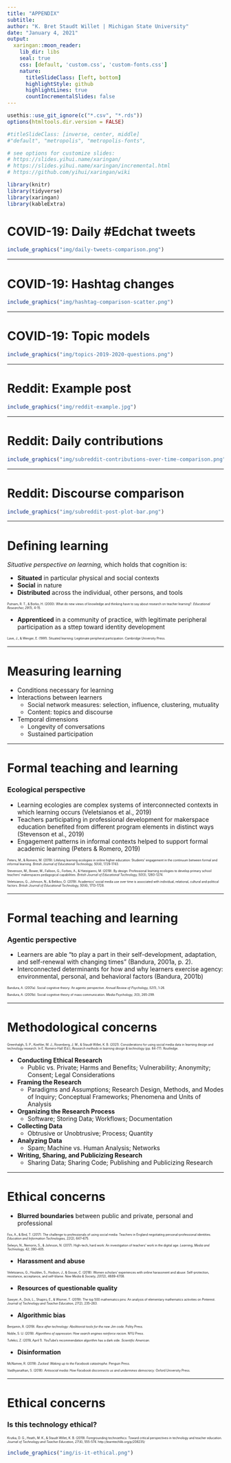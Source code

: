 ```yaml
---
title: "APPENDIX"
subtitle:
author: "K. Bret Staudt Willet | Michigan State University"
date: "January 4, 2021"
output:
  xaringan::moon_reader:
    lib_dir: libs
    seal: true
    css: [default, 'custom.css', 'custom-fonts.css']
    nature:
      titleSlideClass: [left, bottom]
      highlightStyle: github
      highlightLines: true
      countIncrementalSlides: false
---
```


```r
usethis::use_git_ignore(c("*.csv", "*.rds"))
options(htmltools.dir.version = FALSE)

#titleSlideClass: [inverse, center, middle]
#"default", "metropolis", "metropolis-fonts", 

# see options for customize slides: 
# https://slides.yihui.name/xaringan/
# https://slides.yihui.name/xaringan/incremental.html
# https://github.com/yihui/xaringan/wiki

library(knitr)
library(tidyverse)
library(xaringan)
library(kableExtra)
```

# COVID-19: Daily \#Edchat tweets

```r
include_graphics("img/daily-tweets-comparison.png")
```

---

# COVID-19: Hashtag changes

```r
include_graphics("img/hashtag-comparison-scatter.png")
```

---

# COVID-19: Topic models

```r
include_graphics("img/topics-2019-2020-questions.png")
```

---

# Reddit: Example post

```r
include_graphics("img/reddit-example.jpg")
```

---

# Reddit: Daily contributions

```r
include_graphics("img/subreddit-contributions-over-time-comparison.png")
```

---

# Reddit: Discourse comparison

```r
include_graphics("img/subreddit-post-plot-bar.png")
```

---

# Defining learning

*Situative perspective on learning,* which holds that cognition is:

- **Situated** in particular physical and social contexts
- **Social** in nature
- **Distributed** across the individual, other persons, and tools

<p style="font-size:50%">
Putnam, R. T., & Borko, H. (2000). What do new views of knowledge and thinking have to say about research on teacher learning?. <i>Educational Researcher, 29</i>(1), 4-15.
</p>

- **Apprenticed** in a community of practice, with legitimate peripheral participation as a sttep toward identity development

<p style="font-size:50%">
Lave, J., & Wenger, E. (1991). Situated learning: Legitimate peripheral participation. Cambridge University Press.
</p>

---

# Measuring learning

- Conditions necessary for learning
- Interactions between learners
  - Social network measures: selection, influence, clustering, mutuality
  - Content: topics and discourse
- Temporal dimensions
  - Longevity of conversations
  - Sustained participation
  
---

# Formal teaching and learning

### Ecological perspective

- Learning ecologies are complex systems of interconnected contexts in which learning occurs (Veletsianos et al., 2019)
- Teachers participating in professional development for makerspace education benefited from different program elements in distinct ways (Stevenson et al., 2019)
- Engagement patterns in informal contexts helped to support formal academic learning (Peters & Romero, 2019)

<p style="font-size:50%">
Peters, M., & Romero, M. (2019). Lifelong learning ecologies in online higher education: Students' engagement in the continuum between formal and informal learning. <i>British Journal of Educational Technology, 50</i>(4), 1729-1743. 
</p>

<p style="font-size:50%">
Stevenson, M., Bower, M., Falloon, G., Forbes, A., & Hatzigianni, M. (2019). By design: Professional learning ecologies to develop primary school teachers’ makerspaces pedagogical capabilities. <i>British Journal of Educational Technology, 50</i>(3), 1260-1274.
</p>

<p style="font-size:50%">
Veletsianos, G., Johnson, N., & Belikov, O. (2019). Academics' social media use over time is associated with individual, relational, cultural and political factors. <i>British Journal of Educational Technology, 50</i>(4), 1713-1728.
</p>

---

# Formal teaching and learning

### Agentic perspective

- Learners are able “to play a part in their self-development, adaptation, and self-renewal with changing times” (Bandura, 2001a, p. 2).
- Interconnected determinants for how and why learners exercise agency: environmental, personal, and behavioral factors (Bandura, 2001b)

<p style="font-size:50%">
Bandura, A. (2001a). Social cognitive theory: An agentic perspective. <i>Annual Review of Psychology, 52</i>(1), 1-26.
</p>

<p style="font-size:50%">
Bandura, A. (2001b). Social cognitive theory of mass communication. <i>Media Psychology, 3</i>(3), 265-299.
</p>

---

# Methodological concerns

<p style="font-size:50%">
Greenhalgh, S. P., Koehler, M. J., Rosenberg, J. M., & Staudt Willet, K. B. (2021). Considerations for using social media data in learning design and technology research. In E. Romero-Hall (Ed.), <i>Research methods in learning design & technology</i> (pp. 64-77). Routledge.
</p>

- **Conducting Ethical Research**
  - Public vs. Private; Harms and Benefits; Vulnerability; Anonymity; Consent; Legal Considerations
  
- **Framing the Research**
  - Paradigms and Assumptions; Research Design, Methods, and Modes of Inquiry; Conceptual Frameworks; Phenomena and Units of Analysis
  
- **Organizing the Research Process**
  - Software; Storing Data; Workflows; Documentation
  
- **Collecting Data**
  - Obtrusive or Unobtrusive; Process; Quantity
  
- **Analyzing Data**
  - Spam; Machine vs. Human Analysis; Networks
  
- **Writing, Sharing, and Publicizing Research**
  - Sharing Data; Sharing Code; Publishing and Publicizing Research

---

# Ethical concerns

- **Blurred boundaries** between public and private, personal and professional

<p style="font-size:50%">
Fox, A., & Bird, T. (2017). The challenge to professionals of using social media: Teachers in England negotiating personal-professional identities. <i>Education and Information Technologies, 22</i>(2), 647–675.
</p>

<p style="font-size:50%">
Selwyn, N., Nemorin, S., & Johnson, N. (2017). High-tech, hard work: An investigation of teachers’ work in the digital age. <i>Learning, Media and Technology, 42</i>, 390–405.
</p>

- **Harassment and abuse**

<p style="font-size:50%">
Veletsianos, G., Houlden, S., Hodson, J., & Gosse, C. (2018). Women scholars’ experiences with online harassment and abuse: Self-protection, resistance, acceptance, and self-blame. <i>New Media & Society, 20</i>(12), 4689-4708.
</p>

- **Resources of questionable quality**

<p style="font-size:50%">
Sawyer, A., Dick, L., Shapiro, E., & Wismer, T. (2019). The top 500 mathematics pins: An analysis of elementary mathematics activities on Pinterest. <i>Journal of Technology and Teacher Education, 27</i>(2), 235–263.
</p>

- **Algorithmic bias**

<p style="font-size:50%">
Benjamin, R. (2019). <i>Race after technology: Abolitionist tools for the new Jim code</i>. Polity Press.
</p>

<p style="font-size:50%">
Noble, S. U. (2018). <i>Algorithms of oppression: How search engines reinforce racism</i>. NYU Press.
</p>

<p style="font-size:50%">
Tufekci, Z. (2019, April 1). YouTube’s recommendation algorithm has a dark
side. <i>Scientific American</i>.
</p>

- **Disinformation**

<p style="font-size:50%">
McNamee, R. (2019). <i>Zucked: Waking up to the Facebook catastrophe</i>. Penguin Press.
</p>

<p style="font-size:50%">
Vaidhyanathan, S. (2018). <i>Antisocial media: How Facebook disconnects us and
undermines democracy</i>. Oxford University Press.
</p>

---

# Ethical concerns

### Is this technology ethical?

<p style="font-size:50%">
Krutka, D. G., Heath, M. K., & Staudt Willet, K. B. (2019). Foregrounding technoethics: Toward critical perspectives in technology and teacher education. <i>Journal of Technology and Teacher Education, 27</i>(4), 555-574. http://learntechlib.org/p/208235/
</p>

```r
include_graphics("img/is-it-ethical.png")
```
